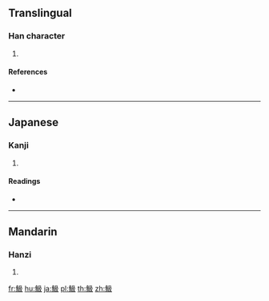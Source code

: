 {{character info/new}}
==Translingual==

===Han character===
{{Han char|rn=195|rad=魚|as=04|sn=15|four=|canj=NFNHE}}

# {{defn|Han|sort=魚04}}

====References====
* {{Han ref|kx=1465.260|dkj=45984|dj=1999.170|hdz=74675.140|uh=9B65|ud=39781}}

----

==Japanese==

===Kanji===
{{ja-kanji|grade=|rs=魚04}}

# {{defn|lang=ja|sort=魚04}}

====Readings====
* {{ja-readings|on=[[ごう]] (gō), [[きょう]] (kyō), [[こう]] (kō)|kun=[[こがめ]] (kogame), [[こち]] (kochi), [[ひもの]] (himono)}}

----

==Mandarin==

===Hanzi===
{{cmn-hanzi|pin=[[è]] ([[e4]])|wg=o<sup>4</sup>}}

# {{defn|lang=cmn|sort=魚04}}

[[fr:魥]]
[[hu:魥]]
[[ja:魥]]
[[pl:魥]]
[[th:魥]]
[[zh:魥]]